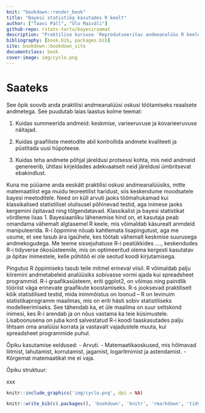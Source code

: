 ```yaml
--- 
knit: "bookdown::render_book"
title: "Bayesi statistika kasutades R keelt"
author: ["Taavi Päll", "Ülo Maiväli"]
github-repo: rstats-tartu/bayesiraamat
description: "Praktilise kursuse 'Reprodutseeritav andmeanalüüs R keeles' Bayesi statistika materjalid."
bibliography: [book.bib, packages.bib]
site: bookdown::bookdown_site
documentclass: book
cover-image: img/cyclo.png
---
```


# Saateks {-}

See õpik soovib anda praktilisi andmeanalüüsi oskusi töötamiseks reaalsete andmetega. See puudutab laias laastus kolme teemat: 

1. Kuidas summeerida andmeid: keskmise, varieeruvuse ja kovarieeruvuse näitajad. 

2. Kuidas graafiliste meetodite abil kontrollida andmete kvaliteeti ja püstitada uusi hüpoteese.

3. Kuidas teha andmete põhjal järeldusi protsessi kohta, mis neid andmeid genereerib, ühtlasi kirjeldades adekvaatselt neid järeldusi ümbritsevat ebakindlust.

Kuna me püüame anda eeskätt praktilisi oskusi andmeanalüüsiks, mitte matemaatilist ega muidu teoreetilist haridust, siis keskendume moodsatele bayesi meetoditele. Need on küll arvuti jaoks töömahukamad kui klassikalised statistilisel olulisusel põhinevad testid, aga inimese jaoks kergemini õpitavad ning tõlgendatavad. Klassikalist ja bayesi statistikat võrdleme lisas 1. Bayesiaanliku lähenemise hind on, et kasutaja peab omandama vähemalt algtasemel R keele, mis võimaldab käsurealt anmdeid manipuleerida. R-i õppimine nõuab kahtlemata lisapingutust, aga me usume, et see tasub ära igaühele, kes töötab vähemalt keskmise suurusega andmekogudega. Me teeme sissejuhatuse R-i peatükkides ...., keskendudes R-i tidyverse ökosüsteemile, mis on optimeeritud olema kergesti kasutatav ja õpitav inimestele, kelle põhitöö ei ole seotud koodi kirjutamisega.  

Pingutus R õppimiseks tasub teile mitmel erineval viisil. R võimaldab palju kiiremini andmetabeleid analüüsiks sobivasse vormi  ajada kui spreadsheet programmid. R-i graafikasüsteem, eriti ggplot2, on võimas ning paindlik tööriist väga erinevate graafikute koostamiseks. R-s jooksevad praktiliselt kõik statistilised testid, mida inimmõistus on loonud -- R on levinuim statistikaprogramm maailmas, mis on eriti hästi sobiv statistiliseks modelleerimiseks. See tähendab ka, et üle maailma on suur seltskond inimesi, kes R-i arendab ja on nõus vastama ka teie küsimustele. Lisaboonusena on juba kord salvestatud R-i koodi taaskasutades palju lihtsam oma analüüsi korrata ja vastavalt vajadustele muuta, kui spreadsheet programmide puhul.    

Õpiku kasutamise eeldused:
- Arvuti.
- Matemaatikaoskused, mis hõlmavad liitmist, lahutamist, korrutamist, jagamist, logaritmimist ja astendamist. 
- Kõrgemat matemaatikat me ei vaja. 

Õpiku struktuur:


xxx

```r
knitr::include_graphics('img/cyclo.png', dpi = NA)
```


```r
knitr::write_bib(c(.packages(), 'bookdown', 'knitr', 'rmarkdown', 'tidyverse', 'broom', 'modelr', 'viridis', 'scatterplot3d', 'rstan', 'rethinking', 'brms', 'car', 'corrgram', 'boot', 'bayesboot', 'gapminder', 'devtools', 'ggthemes', 'grid', 'gridExtra'), 'packages.bib')
```


